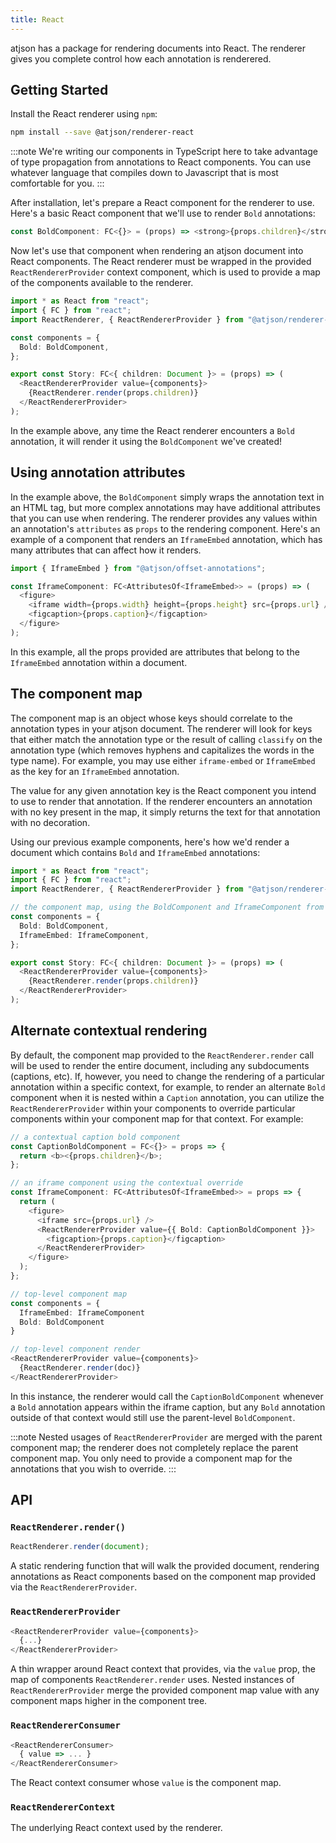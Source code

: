 ```yaml
---
title: React
---
```


atjson has a package for rendering documents into React. The renderer gives you complete control how each annotation is renderered.

## Getting Started

Install the React renderer using `npm`:

```bash
npm install --save @atjson/renderer-react
```

:::note
We're writing our components in TypeScript here to take advantage
of type propagation from annotations to React components. You can
use whatever language that compiles down to Javascript that is
most comfortable for you.
:::

After installation, let's prepare a React component for the renderer to use. Here's a basic React component that we'll use to render `Bold` annotations:

```ts
const BoldComponent: FC<{}> = (props) => <strong>{props.children}</strong>;
```

Now let's use that component when rendering an atjson document into React components. The React renderer must be wrapped in the provided `ReactRendererProvider` context component, which is used to provide a map of the components available to the renderer.

```ts
import * as React from "react";
import { FC } from "react";
import ReactRenderer, { ReactRendererProvider } from "@atjson/renderer-react";

const components = {
  Bold: BoldComponent,
};

export const Story: FC<{ children: Document }> = (props) => (
  <ReactRendererProvider value={components}>
    {ReactRenderer.render(props.children)}
  </ReactRendererProvider>
);
```

In the example above, any time the React renderer encounters a `Bold` annotation, it will render it using the `BoldComponent` we've created!

## Using annotation attributes

In the example above, the `BoldComponent` simply wraps the annotation text in an HTML tag, but more complex annotations may have additional attributes that you can use when rendering. The renderer provides any values within an annotation's `attributes` as `props` to the rendering component. Here's an example of a component that renders an `IframeEmbed` annotation, which has many attributes that can affect how it renders.

```ts
import { IframeEmbed } from "@atjson/offset-annotations";

const IframeComponent: FC<AttributesOf<IframeEmbed>> = (props) => (
  <figure>
    <iframe width={props.width} height={props.height} src={props.url} />
    <figcaption>{props.caption}</figcaption>
  </figure>
);
```

In this example, all the props provided are attributes that belong to the `IframeEmbed` annotation within a document.

## The component map

The component map is an object whose keys should correlate to the annotation types in your atjson document. The renderer will look for keys that either match the annotation type or the result of calling `classify` on the annotation type (which removes hyphens and capitalizes the words in the type name). For example, you may use either `iframe-embed` or `IframeEmbed` as the key for an `IframeEmbed` annotation.

The value for any given annotation key is the React component you intend to use to render that annotation. If the renderer encounters an annotation with no key present in the map, it simply returns the text for that annotation with no decoration.

Using our previous example components, here's how we'd render a document which contains `Bold` and `IframeEmbed` annotations:

```ts {12,14}
import * as React from "react";
import { FC } from "react";
import ReactRenderer, { ReactRendererProvider } from "@atjson/renderer-react";

// the component map, using the BoldComponent and IframeComponent from above
const components = {
  Bold: BoldComponent,
  IframeEmbed: IframeComponent,
};

export const Story: FC<{ children: Document }> = (props) => (
  <ReactRendererProvider value={components}>
    {ReactRenderer.render(props.children)}
  </ReactRendererProvider>
);
```

## Alternate contextual rendering

By default, the component map provided to the `ReactRenderer.render` call will be used to render the entire document, including any subdocuments (captions, etc). If, however, you need to change the rendering of a particular annotation within a specific context, for example, to render an alternate `Bold` component when it is nested within a `Caption` annotation, you can utilize the `ReactRendererProvider` within your components to override particular components within your component map for that context. For example:

```ts {11,13}
// a contextual caption bold component
const CaptionBoldComponent = FC<{}> = props => {
  return <b><{props.children}</b>;
};

// an iframe component using the contextual override
const IframeComponent: FC<AttributesOf<IframeEmbed>> = props => {
  return (
    <figure>
      <iframe src={props.url} />
      <ReactRendererProvider value={{ Bold: CaptionBoldComponent }}>
        <figcaption>{props.caption}</figcaption>
      </ReactRendererProvider>
    </figure>
  );
};

// top-level component map
const components = {
  IframeEmbed: IframeComponent
  Bold: BoldComponent
}

// top-level component render
<ReactRendererProvider value={components}>
  {ReactRenderer.render(doc)}
</ReactRendererProvider>
```

In this instance, the renderer would call the `CaptionBoldComponent` whenever a `Bold` annotation appears within the iframe caption, but any `Bold` annotation outside of that context would still use the parent-level `BoldComponent`.

:::note
Nested usages of `ReactRendererProvider` are merged with the parent component map;
the renderer does not completely replace the parent component map.
You only need to provide a component map for the annotations that you wish to override.
:::

## API

### `ReactRenderer.render()`

```ts
ReactRenderer.render(document);
```

A static rendering function that will walk the provided document, rendering annotations as React components based on the component map provided via the `ReactRendererProvider`.

### `ReactRendererProvider`

```ts
<ReactRendererProvider value={components}>
  {...}
</ReactRendererProvider>
```

A thin wrapper around React context that provides, via the `value` prop, the map of components `ReactRenderer.render` uses. Nested instances of `ReactRendererProvider` merge the provided component map value with any component maps higher in the component tree.

### `ReactRendererConsumer`

```ts
<ReactRendererConsumer>
  { value => ... }
</ReactRendererConsumer>
```

The React context consumer whose `value` is the component map.

### `ReactRendererContext`

The underlying React context used by the renderer.
